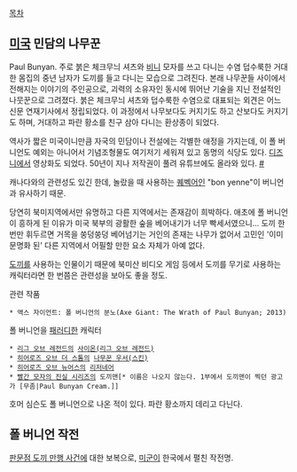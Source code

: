 [[목차]]

== [[미국]] 민담의 나무꾼 ==
Paul Bunyan. 주로 붉은 체크무늬 셔츠와 [[비니]] 모자를 쓰고 다니는 수염 덥수룩한 거대한 몸집의 중년 남자가 도끼를 들고 다니는 모습으로 그려진다. 본래 나무꾼들 사이에서 전해지는 이야기의 주인공으로, 괴력의 소유자인 동시에 뛰어난 기술을 지닌 전설적인 나뭇꾼으로 그려졌다. 붉은 체크무늬 셔츠와 덥수룩한 수염으로 대표되는 외견은 어느 신문 연재기사에서 정립되었다. 이 과정에서 나무보다도 커지기도 하고 산보다도 커지기도 하며, 거대하고 파란 황소를 친구 삼아 다니는 환상종이 되었다. 

역사가 짧은 미국이니만큼 자국의 민담이나 전설에는 각별한 애정을 가지는데, 이 폴 버니언도 예외는 아니어서 기념조형물도 여기저기 세워져 있고 동명의 식당도 있다. [[디즈니]]에서 영상화도 되었다. 50년이 지나 저작권이 풀려 유튜브에도 올라와 있다. [https://www.youtube.com/watch?v=4CNtcDjywBA #]

캐나다와의 관련성도 있긴 한데, 놀랐을 때 사용하는 [[퀘벡]]어인 "bon yenne"이 버니언과 유사하기 때문. 

당연히 북미지역에서만 유명하고 다른 지역에서는 존재감이 희박하다. 애초에 폴 버니언이 흥하게 된 이유가 미국 북부의 광활한 숲을 베어내기가 너무 빡세서였으니... 도끼 한 번만 휘두르면 거목을 쑹덩쑹덩 베어넘기는 거인의 존재는 나무가 없어서 고민인 '이미 문명화 된' 다른 지역에서 어필할 만한 요소 자체가 아예 없다. 

[[도끼]]를 사용하는 인물이기 때문에 북미산 비디오 게임 등에서 도끼를 무기로 사용하는 캐릭터라면 한 번쯤은 관련성을 보아도 좋을 정도. 

관련 작품
 * 액스 자이언트: 폴 버니언의 분노(Axe Giant: The Wrath of Paul Bunyan; 2013)

폴 버니언을 [[패러디]]한 캐릭터
 * [[리그 오브 레전드]]의 [[사이온(리그 오브 레전드)]]
 * [[히어로즈 오브 더 스톰]]의 [[우서(히어로즈 오브 더 스톰)|나무꾼 우서(스킨)]]
 * [[히어로즈 오브 뉴어스]]의 [[리저네어]]
 * [[빨간 모자의 진실 시리즈]]의 도끼맨[* 이름은 나오지 않는다. 1부에서 도끼맨이 찍던 광고가 [무좀|Paul Bunyan Cream.]]

호머 심슨도 폴 버니언으로 나온 적이 있다. 파란 황소까지 데리고 다닌다.
== 폴 버니언 작전 ==
[[판문점 도끼 만행 사건]]에 대한 보복으로, [[미군]]이 한국에서 펼친 작전명.
 

